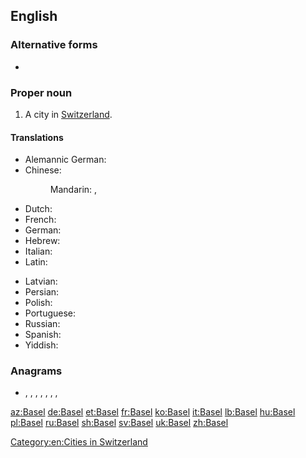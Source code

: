 ==English==
{{wiki}}

===Alternative forms===
* {{l|en|Basle}}

===Proper noun===
{{en-proper noun}}

# A city in [[Switzerland]].

====Translations====
{{trans-top|city in Switzerland}}
* Alemannic German: {{t|gsw|Bàsel}}
* Chinese:
*: Mandarin: {{t+|cmn|巴塞爾}}, {{t+|cmn|巴塞尔|tr=Bās??'ěr}}
* Dutch: {{t|nl|Bazel|n}}
* French: {{t+|fr|Bâle|f}}
* German: {{t+|de|Basel|n}}
* Hebrew: {{t|he|באזל|tr=bazel}}
* Italian: {{t+|it|Basilea|f}}
* Latin: {{t|la|Basilea|f}}
{{trans-mid}}
* Latvian: {{t|lv|Bāzele|f}}
* Persian: {{t+|fa|بازل|tr=bázel|sc=fa-Arab}}
* Polish: {{t+|pl|Bazylea|f}}
* Portuguese: {{t+|pt|Basileia|f}}
* Russian: {{t+|ru|Ба́зель|m|tr=Bázɛlʹ}}
* Spanish: {{t+|es|Basilea}}
* Yiddish: {{t|yi|באַזל|n}}
{{trans-bottom}}

[[Category:en:Cities in Switzerland]]

===Anagrams===
* {{l|en|ables}}, {{l|en|baels}}, {{l|en|bales}}, {{l|en|Basle}}, {{l|en|blasé}}, {{l|en|blase}}, {{l|en|Blase}}, {{l|en|sable}}

[[az:Basel]]
[[de:Basel]]
[[et:Basel]]
[[fr:Basel]]
[[ko:Basel]]
[[it:Basel]]
[[lb:Basel]]
[[hu:Basel]]
[[pl:Basel]]
[[ru:Basel]]
[[sh:Basel]]
[[sv:Basel]]
[[uk:Basel]]
[[zh:Basel]]